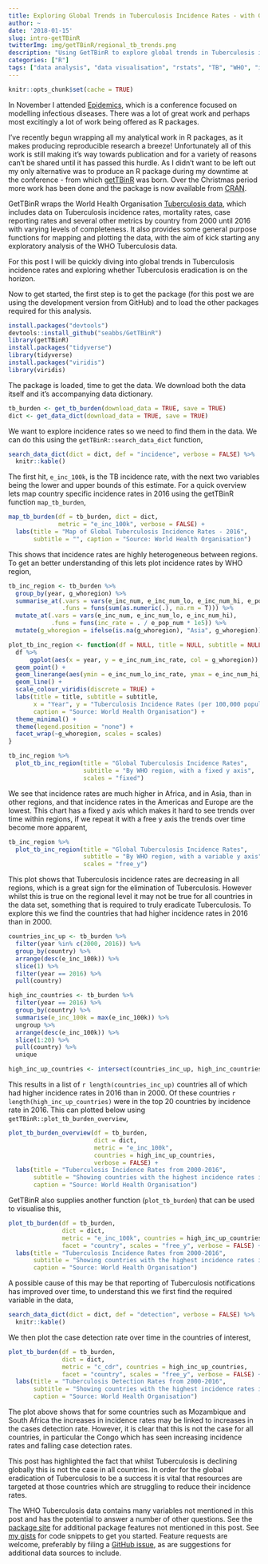 ```yaml
---
title: Exploring Global Trends in Tuberculosis Incidence Rates - with GetTBinR
author: ~
date: '2018-01-15'
slug: intro-getTBinR
twitterImg: img/getTBinR/regional_tb_trends.png
description: "Using GetTBinR to explore global trends in Tuberculosis incidence rates. Why evidence of regional decreases in incidence rates may not mean that eradication is on the horizon."
categories: ["R"]
tags: ["data analysis", "data visualisation", "rstats", "TB", "WHO", "infectious disease"]
---
```


```r
knitr::opts_chunk$set(cache = TRUE)
```
In November I attended [Epidemics](https://www.elsevier.com/events/conferences/international-conference-on-infectious-disease-dynamics), which is a conference focused on modelling infectious diseases. There was a lot of great work and perhaps most excitingly a lot of work being offered as R packages. 

I've recently begun wrapping all my analytical work in R packages, as it makes producing reproducible research a breeze! Unfortunately all of this work is still making it's way towards publication and for a variety of reasons can't be shared until it has passed this hurdle. As I didn't want to be left out my only alternative was to produce an R package during my downtime at the conference - from which [getTBinR](https://www.samabbott.co.uk/getTBinR) was born. Over the Christmas period more work has been done and the package is now available from [CRAN](https://cran.r-project.org/web/packages/getTBinR/index.html).

GetTBinR wraps the World Health Organisation [Tuberculosis data](http://www.who.int/tb/country/data/download/en/), which includes data on Tuberculosis incidence rates, mortality rates, case reporting rates and several other metrics by country from 2000 until 2016 with varying levels of completeness. It also provides some general purpose functions for mapping and plotting the data, with the aim of kick starting any exploratory analysis of the WHO Tuberculosis data.

For this post I will be quickly diving into global trends in Tuberculosis incidence rates and exploring whether Tuberculosis eradication is on the horizon.

Now to get started, the first step is to get the package (for this post we are using the development version from GitHub) and to load the other packages required for this analysis.

```r
install.packages("devtools")
devtools::install_github("seabbs/GetTBinR")
library(getTBinR)
install.packages("tidyverse")
library(tidyverse)
install.packages("viridis")
library(viridis)
```

The package is loaded, time to get the data. We download both the data itself and it's accompanying data dictionary.

```r
tb_burden <- get_tb_burden(download_data = TRUE, save = TRUE)
dict <- get_data_dict(download_data = TRUE, save = TRUE)
```


We want to explore incidence rates so we need to find them in the data. We can do this using the `getTBinR::search_data_dict` function,

```r
search_data_dict(dict = dict, def = "incidence", verbose = FALSE) %>% 
  knitr::kable()
```

The first hit, `e_inc_100k`, is the TB incidence rate, with the next two variables being the lower and upper bounds of this estimate. For a quick overview lets map country specific incidence rates in 2016 using the getTBinR function `map_tb_burden`,

```r
map_tb_burden(df = tb_burden, dict = dict,
              metric = "e_inc_100k", verbose = FALSE) +
  labs(title = "Map of Global Tuberculosis Incidence Rates - 2016",
       subtitle = "", caption = "Source: World Health Organisation")
```

This shows that incidence rates are highly heterogeneous between regions. To get an better understanding of this lets plot incidence rates by WHO region, 

```r
tb_inc_region <- tb_burden %>% 
  group_by(year, g_whoregion) %>% 
  summarise_at(.vars = vars(e_inc_num, e_inc_num_lo, e_inc_num_hi, e_pop_num),
               .funs = funs(sum(as.numeric(.), na.rm = T))) %>% 
  mutate_at(.vars = vars(e_inc_num, e_inc_num_lo, e_inc_num_hi),
            .funs = funs(inc_rate = . / e_pop_num * 1e5)) %>% 
  mutate(g_whoregion = ifelse(is.na(g_whoregion), "Asia", g_whoregion))

plot_tb_inc_region <- function(df = NULL, title = NULL, subtitle = NULL, scales = NULL) {
  df %>% 
      ggplot(aes(x = year, y = e_inc_num_inc_rate, col = g_whoregion)) +
  geom_point() +
  geom_linerange(aes(ymin = e_inc_num_lo_inc_rate, ymax = e_inc_num_hi_inc_rate)) +
  geom_line() +
  scale_colour_viridis(discrete = TRUE) +
  labs(title = title, subtitle = subtitle, 
       x = "Year", y = "Tuberculosis Incidence Rates (per 100,000 population)",
       caption = "Source: World Health Organisation") +
  theme_minimal() +
  theme(legend.position = "none") +
  facet_wrap(~g_whoregion, scales = scales)
}

tb_inc_region %>% 
  plot_tb_inc_region(title = "Global Tuberculosis Incidence Rates",
                     subtitle = "By WHO region, with a fixed y axis",
                     scales = "fixed")
```

We see that incidence rates are much higher in Africa, and in Asia, than in other regions, and that incidence rates in the Americas and Europe are the lowest. This chart has a fixed y axis which makes it hard to see trends over time within regions, if we repeat it with a free y axis the trends over time become more apparent,

```r
tb_inc_region %>% 
  plot_tb_inc_region(title = "Global Tuberculosis Incidence Rates",
                     subtitle = "By WHO region, with a variable y axis",
                     scales = "free_y")
```

This plot shows that Tuberculosis incidence rates are decreasing in all regions, which is a great sign for the elimination of Tuberculosis. However whilst this is true on the regional level it may not be true for all countries in the data set, something that is required to truly eradicate Tuberculosis. To explore this we find the countries that had higher incidence rates in 2016 than in 2000.

```r
countries_inc_up <- tb_burden %>% 
  filter(year %in% c(2000, 2016)) %>% 
  group_by(country) %>% 
  arrange(desc(e_inc_100k)) %>% 
  slice(1) %>% 
  filter(year == 2016) %>% 
  pull(country)

high_inc_countries <- tb_burden %>% 
  filter(year == 2016) %>% 
  group_by(country) %>% 
  summarise(e_inc_100k = max(e_inc_100k)) %>% 
  ungroup %>% 
  arrange(desc(e_inc_100k)) %>% 
  slice(1:20) %>% 
  pull(country) %>% 
  unique

high_inc_up_countries <- intersect(countries_inc_up, high_inc_countries)
```

This results in a list of `r length(countries_inc_up)` countries all of which had higher incidence rates in 2016 than in 2000. Of these countries `r  length(high_inc_up_countries)` were in the top 20 countries by incidence rate in 2016. This can plotted below using `getTBinR::plot_tb_burden_overview`, 

```r
plot_tb_burden_overview(df = tb_burden,
                        dict = dict, 
                        metric = "e_inc_100k", 
                        countries = high_inc_up_countries,
                        verbose = FALSE) +
  labs(title = "Tuberculosis Incidence Rates from 2000-2016",
       subtitle = "Showing countries with the highest incidence rates in which incidence rates are increasing",
       caption = "Source: World Health Organisation")
```

GetTBinR also supplies another function (`plot_tb_burden`) that can be used to visualise this,

```r
plot_tb_burden(df = tb_burden,
               dict = dict,
               metric = "e_inc_100k", countries = high_inc_up_countries, 
               facet = "country", scales = "free_y", verbose = FALSE) +
  labs(title = "Tuberculosis Incidence Rates from 2000-2016",
       subtitle = "Showing countries with the highest incidence rates in which incidence rates are increasing",
       caption = "Source: World Health Organisation")
```

A possible cause of this may be that reporting of Tuberculosis notifications has improved over time, to understand this we first find the required variable in the data,

```r
search_data_dict(dict = dict, def = "detection", verbose = FALSE) %>% 
  knitr::kable()
```

We then plot the case detection rate over time in the countries of interest,

```r
plot_tb_burden(df = tb_burden,
               dict = dict,
               metric = "c_cdr", countries = high_inc_up_countries, 
               facet = "country", scales = "free_y", verbose = FALSE) +
  labs(title = "Tuberculosis Detection Rates from 2000-2016",
       subtitle = "Showing countries with the highest incidence rates in which incidence rates are increasing",
       caption = "Source: World Health Organisation")
```

The plot above shows that for some countries such as Mozambique and South Africa the increases in incidence rates may be linked to increases in the cases detection rate. However, it is clear that this is not the case for all countries, in particular the Congo which has seen increasing incidence rates and falling case detection rates.

This post has highlighted the fact that whilst Tuberculosis is declining globally this is not the case in all countries. In order for the global eradication of Tuberculosis to be a success it is vital that resources are targeted at those countries which are struggling to reduce their incidence rates. 

The WHO Tuberculosis data contains many variables not mentioned in this post and has the potential to answer a number of other questions. See the [package site](https://www.samabbott.co.uk/getTBinR/) for additional package features not mentioned in this post. See [my gists](https://gist.github.com/seabbs) for code snippets to get you started. Feature requests are welcome, preferably by filing a [GitHub issue](https://github.com/seabbs/getTBinR/issues), as are suggestions for additional data sources to include.